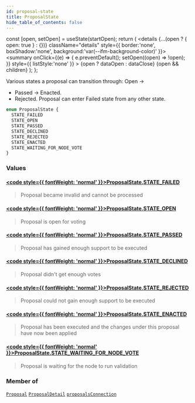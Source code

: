 ```yaml
---
id: proposal-state
title: ProposalState
hide_table_of_contents: false
---
```







  const [open, setOpen] = useState(startOpen);
  return (
    <details {...(open ? { open: true } : {})} className="details" style={{ border:'none', boxShadow:'none', background:'var(--ifm-background-color)' }}>
      <summary
        onClick={(e) => {
          e.preventDefault();
          setOpen((open) => !open);
        }}
        style={{ listStyle:'none' }}
      >
      {open ? dataOpen : dataClose}
      </summary>
      {open && children}
    </details>
  );
};




Various states a proposal can transition through:
Open -&#x003E;
- Passed -&#x003E; Enacted.
- Rejected.
Proposal can enter Failed state from any other state.


```graphql
enum ProposalState {
  STATE_FAILED
  STATE_OPEN
  STATE_PASSED
  STATE_DECLINED
  STATE_REJECTED
  STATE_ENACTED
  STATE_WAITING_FOR_NODE_VOTE
}
```


### Values

#### [<code style={{ fontWeight: 'normal' }}>ProposalState.<b>STATE_FAILED</b></code>](#) 
> Proposal became invalid and cannot be processed
> 

#### [<code style={{ fontWeight: 'normal' }}>ProposalState.<b>STATE_OPEN</b></code>](#) 
> Proposal is open for voting
> 

#### [<code style={{ fontWeight: 'normal' }}>ProposalState.<b>STATE_PASSED</b></code>](#) 
> Proposal has gained enough support to be executed
> 

#### [<code style={{ fontWeight: 'normal' }}>ProposalState.<b>STATE_DECLINED</b></code>](#) 
> Proposal didn't get enough votes
> 

#### [<code style={{ fontWeight: 'normal' }}>ProposalState.<b>STATE_REJECTED</b></code>](#) 
> Proposal could not gain enough support to be executed
> 

#### [<code style={{ fontWeight: 'normal' }}>ProposalState.<b>STATE_ENACTED</b></code>](#) 
> Proposal has been executed and the changes under this proposal have now been applied
> 

#### [<code style={{ fontWeight: 'normal' }}>ProposalState.<b>STATE_WAITING_FOR_NODE_VOTE</b></code>](#) 
> Proposal is waiting for the node to run validation
> 



### Member of

[`Proposal`](/testnet/api/graphql/objects/proposal)  <Badge class="secondary" text="object"/><Bullet />[`ProposalDetail`](/testnet/api/graphql/objects/proposal-detail)  <Badge class="secondary" text="object"/><Bullet />[`proposalsConnection`](/testnet/api/graphql/queries/proposals-connection)  <Badge class="secondary" text="query"/>

